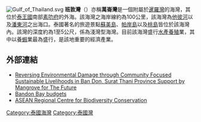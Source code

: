 [[Image:Gulf_of_Thailand.svg|thumb]]
'''班敦灣'''（{{lang-th|อ่าวบ้านดอน}}）亦稱'''萬崙灣'''是一個附屬於[[暹羅灣|暹羅灣]]的海灣，其位於[[泰王國|泰王國]]南部[[素叻府|素叻府]]的外海。該海灣之海岸線約為100公里，該海灣為[[他彼河|他彼河]]以及[[潘東河|潘東河]]之出海口。泰國著名的旅遊景點[[蘇美島|蘇美島]]、[[帕岸島|帕岸島]]以及[[桃島|桃島]]皆位於該海灣內。該灣的深度約為1至5公尺，係為淺灣型海灣。目前該海灣盛行[[水產養殖|水產養殖]]業，其中以養[[蝦|蝦]]業最為盛行，是該地重要的經濟產業。

==外部連結==
*[https://web.archive.org/web/20100723011817/http://thailand.wetlands.org/ABOUTUS/Project/MangroveFortheFutureinSuratThaniProvince/tabid/2186/Default.aspx Reversing Environmental Damage through Community Focused Sustainable Livelihoods in Ban Don, Surat Thani Province Support by Mangrove for The Future]
*[https://web.archive.org/web/20050324104315/http://data.ecology.su.se/mnode/Asia/Thailand/bandonbay/bb.htm Bandon Bay budgets]
*[https://web.archive.org/web/20060527222951/http://www.arcbc.org.ph/wetlands/thailand/tha_ao_ban.htm ASEAN Regional Centre for Biodiversity Conservation] 


{{海洋小作品}}
{{泰國小作品}}


{{coord|9|17|N|99|17|E|region:TH_type:waterbody|display=title}}
[[Category:泰國海灣|Category:泰國海灣]]
[[Category:泰國灣|Category:泰國灣]]